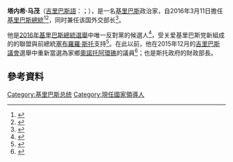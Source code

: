 {{noteTA
|1=zh-cn:阿诺特·汤;zh-tw:湯安諾;
}}
{{Infobox Officeholder
|name             = 塔內希·馬茂
|native_name      = Taneti Maamau
|native_name_lang = gil
|image            = Taneti Mamau.jpg
|caption        = 
|office         = [[基里巴斯總統|基里巴斯總統]]
|vicepresident  = {{le|庫瓦比·內內姆|Kourabi Nenem}}
|term_start     = 2016年3月11日
|term_end       = 
|predecessor    = [[湯安諾|湯安諾]]
|successor      = 
|office2         = [[基里巴斯|基里巴斯]][[外交部长|外交部长]]
|deputy2  = 
|term_start2     = 2016年3月11日
|term_end2       = 
|predecessor2    = 
|successor2      = 
|birth_date     = {{birth date and age|1960|9|16|df=y}}
|birth_place    = {{flag|Gilbert and Ellice Islands}}[[奧諾托阿環礁|奧諾托阿環礁]]（今[[基里巴斯|基里巴斯]]）
|death_date     = 
|death_place    = 
|party          = [[关爱基里巴斯党|关爱基里巴斯党]]
|spouse         = 特讓·马茂（Teiraeng Maamau）
|children       = 
|alma_mater     = 
|religion       = 
|signature      = 
}}

'''塔内希·马茂'''（[[吉里巴斯語|吉里巴斯語]]：{{lang|gil|Taneti Maamau}}；{{bd|1960年|9月16日}}），是一名[[基里巴斯|基里巴斯]]政治家，自2016年3月11日擔任[[基里巴斯總統|基里巴斯總統]]<ref>{{cite web |url=http://www.fijitimes.com/story.aspx?id=345056 |title=Taneti Maamau declared new president of Kiribati - Fiji Times Online |website=Fijitimes.com |date= |accessdate=2016-03-13 |deadurl=yes |archiveurl=https://web.archive.org/web/20160311133005/http://www.fijitimes.com/story.aspx?id=345056 |archivedate=2016-03-11 }}</ref><ref>{{cite web |author= |url=http://www.tahiti-infos.com/Kiribati-un-nouveau-president-elu-a-la-place-d-un-champion-de-la-cause-climatique_a145731.html |title=Kiribati: un nouveau président élu à la place d'un champion de la cause climatique |website=Tahiti-infos.com |date= |accessdate=2016-03-13 |archive-date=2016-03-11 |archive-url=https://web.archive.org/web/20160311131310/http://www.tahiti-infos.com/Kiribati-un-nouveau-president-elu-a-la-place-d-un-champion-de-la-cause-climatique_a145731.html |dead-url=no }}</ref>，同时兼任该国外交部长<ref>{{cite news |title=王毅会见基里巴斯总统兼外长马茂 |url=https://www.fmprc.gov.cn/web/wjbzhd/t1702045.shtml |accessdate=2019-09-29 |publisher=中华人民共和国外交部 |date=2019-09-26 |archive-date=2019-09-26 |archive-url=https://web.archive.org/web/20190926045650/https://www.fmprc.gov.cn/web/wjbzhd/t1702045.shtml |dead-url=no }}</ref>。

他是[[2016年基里巴斯總統選舉|2016年基里巴斯總統選舉]]中唯一反對黨的候選人<ref>{{cite web |author= |url=http://www.pina.com.fj/?p=pacnews&m=read&o=137621543756b436f87e95c78211d5 |title=Pacific Islands News Association : PACNEWS - News reader |website=Pina.com.fj |date= |accessdate=2016-03-13 |archive-date=2016-04-04 |archive-url=https://web.archive.org/web/20160404215810/http://www.pina.com.fj/?p=pacnews&m=read&o=137621543756b436f87e95c78211d5 |dead-url=yes }}</ref>，受关爱基里巴斯党新組成的的聯盟與前總統[[塞布羅羅·斯托|塞布羅羅·斯托]]支持<ref>{{cite web |author= |url=http://www.radionz.co.nz/international/programmes/datelinepacific/audio/201788602/three-in-the-running-for-kiribati-presidential-election |title=Three in the running for Kiribati presidential election | Dateline Pacific, 6:05 am on 10 February 2016 | Radio New Zealand |website=Radionz.co.nz |date=2016-02-10 |accessdate=2016-03-13 |archive-date=2016-02-15 |archive-url=https://web.archive.org/web/20160215214330/http://www.radionz.co.nz/international/programmes/datelinepacific/audio/201788602/three-in-the-running-for-kiribati-presidential-election |dead-url=no }}</ref>。在此以前，他在2015年12月的[[議會_(吉里巴斯)|吉里巴斯議會]]選舉中重新當選為家鄉[[奧諾托阿環礁|奧諾托阿環礁]]的議員<ref>{{cite web |url=http://www.parliament.gov.ki/sites/docs/newsletter/march.pdf |format=PDF |title=Maneaba Ni Maungatabu |website=Parliament.gov.ki |accessdate=2016-03-13 |deadurl=yes |archiveurl=https://web.archive.org/web/20141020064644/http://www.parliament.gov.ki/sites/docs/newsletter/march.pdf |archivedate=2014-10-20 }}</ref>；也是斯托政府的財政部長。

==參考資料==
{{reflist}}

{{s-start}}
{{s-off}}
{{s-bef|before=[[湯安諾|湯安諾]]}}
{{s-ttl|title=[[基里巴斯總統|基里巴斯總統]]|years=2016年－}}
{{s-inc}}
{{s-end}}

{{英联邦政府首脑}}
{{基里巴斯总统}}

{{Authority control}}
{{DEFAULTSORT:Maamau, Taneti}}
[[Category:基里巴斯总统|Category:基里巴斯总统]]
[[Category:現任國家領導人|Category:現任國家領導人]]